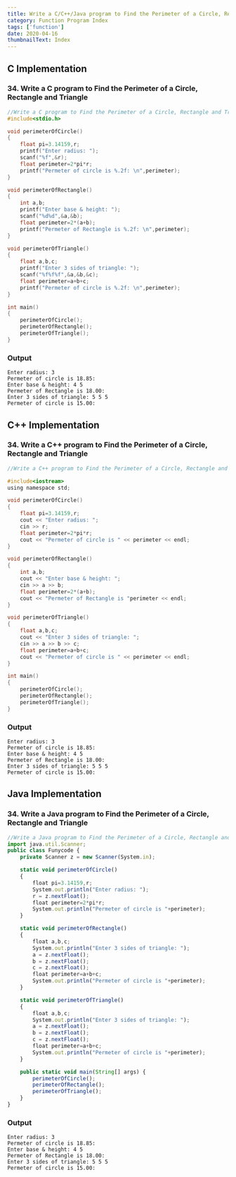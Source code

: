 ```yaml
---
title: Write a C/C++/Java program to Find the Perimeter of a Circle, Rectangle and Triangle
category: Function Program Index
tags: ['function']
date: 2020-04-16
thumbnailText: Index
---
```


## C Implementation
### 34. Write a C program to Find the Perimeter of a Circle, Rectangle and Triangle
```c
//Write a C program to Find the Perimeter of a Circle, Rectangle and Triangle
#include<stdio.h>

void perimeterOfCircle()
{
    float pi=3.14159,r;
    printf("Enter radius: ");
    scanf("%f",&r);
    float perimeter=2*pi*r;
    printf("Permeter of circle is %.2f: \n",perimeter);
}

void perimeterOfRectangle()
{
    int a,b;
    printf("Enter base & height: ");
    scanf("%d%d",&a,&b);
    float perimeter=2*(a+b);
    printf("Permeter of Rectangle is %.2f: \n",perimeter);
}

void perimeterOfTriangle()
{
    float a,b,c;
    printf("Enter 3 sides of triangle: ");
    scanf("%f%f%f",&a,&b,&c);
    float perimeter=a+b+c;
    printf("Permeter of circle is %.2f: \n",perimeter);
}

int main()
{
    perimeterOfCircle();
    perimeterOfRectangle();
    perimeterOfTriangle();
}
```
### Output
```
Enter radius: 3
Permeter of circle is 18.85:
Enter base & height: 4 5
Permeter of Rectangle is 18.00:
Enter 3 sides of triangle: 5 5 5
Permeter of circle is 15.00:
```

## C++ Implementation
### 34. Write a C++ program to Find the Perimeter of a Circle, Rectangle and Triangle
```c
//Write a C++ program to Find the Perimeter of a Circle, Rectangle and Triangle

#include<iostream>
using namespace std;

void perimeterOfCircle()
{
    float pi=3.14159,r;
    cout << "Enter radius: ";
    cin >> r;
    float perimeter=2*pi*r;
    cout << "Permeter of circle is " << perimeter << endl;
}

void perimeterOfRectangle()
{
    int a,b;
    cout << "Enter base & height: ";
    cin >> a >> b;
    float perimeter=2*(a+b);
    cout << "Permeter of Rectangle is "perimeter << endl;
}

void perimeterOfTriangle()
{
    float a,b,c;
    cout << "Enter 3 sides of triangle: ";
    cin >> a >> b >> c;
    float perimeter=a+b+c;
    cout << "Permeter of circle is " << perimeter << endl;
}

int main()
{
    perimeterOfCircle();
    perimeterOfRectangle();
    perimeterOfTriangle();
}
```
### Output
```
Enter radius: 3
Permeter of circle is 18.85:
Enter base & height: 4 5
Permeter of Rectangle is 18.00:
Enter 3 sides of triangle: 5 5 5
Permeter of circle is 15.00:
```

## Java Implementation
### 34. Write a Java program to Find the Perimeter of a Circle, Rectangle and Triangle
```js
//Write a Java program to Find the Perimeter of a Circle, Rectangle and Triangle
import java.util.Scanner;
public class Funycode {
    private Scanner z = new Scanner(System.in);

    static void perimeterOfCircle()
    {
        float pi=3.14159,r;
        System.out.println("Enter radius: ");
        r = z.nextFloat();
        float perimeter=2*pi*r;
        System.out.println("Permeter of circle is "+perimeter);
    }

    static void perimeterOfRectangle()
    {
        float a,b,c;
        System.out.println("Enter 3 sides of triangle: ");
        a = z.nextFloat();
        b = z.nextFloat();
        c = z.nextFloat();
        float perimeter=a+b+c;
        System.out.println("Permeter of circle is "+perimeter);
    }

    static void perimeterOfTriangle()
    {
        float a,b,c;
        System.out.println("Enter 3 sides of triangle: ");
        a = z.nextFloat();
        b = z.nextFloat();
        c = z.nextFloat();
        float perimeter=a+b+c;
        System.out.println("Permeter of circle is "+perimeter);
    }

    public static void main(String[] args) {
        perimeterOfCircle();
        perimeterOfRectangle();
        perimeterOfTriangle();
    }
}
```
### Output
```
Enter radius: 3
Permeter of circle is 18.85:
Enter base & height: 4 5
Permeter of Rectangle is 18.00:
Enter 3 sides of triangle: 5 5 5
Permeter of circle is 15.00:
```
